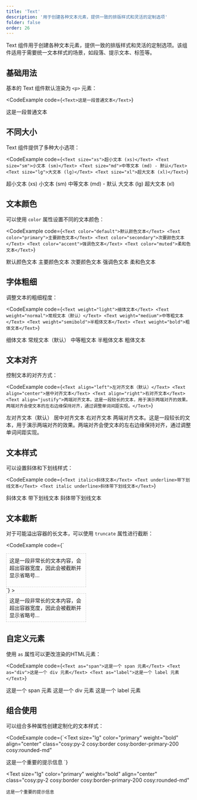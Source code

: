 ```yaml
---
title: 'Text'
description: '用于创建各种文本元素，提供一致的排版样式和灵活的定制选项'
folder: false
order: 26
---
```



Text 组件用于创建各种文本元素，提供一致的排版样式和灵活的定制选项。该组件适用于需要统一文本样式的场景，如段落、提示文本、标签等。

## 基础用法

基本的 Text 组件默认渲染为 `<p>` 元素：

<CodeExample
  code={`<Text>这是一段普通文本</Text>`}
>
  <Text>这是一段普通文本</Text>
</CodeExample>

## 不同大小

Text 组件提供了多种大小选项：

<CodeExample
  code={`<Text size="xs">超小文本 (xs)</Text>
<Text size="sm">小文本 (sm)</Text>
<Text size="md">中等文本 (md) - 默认</Text>
<Text size="lg">大文本 (lg)</Text>
<Text size="xl">超大文本 (xl)</Text>`}
>
  <Text size="xs">超小文本 (xs)</Text>
  <Text size="sm">小文本 (sm)</Text>
  <Text size="md">中等文本 (md) - 默认</Text>
  <Text size="lg">大文本 (lg)</Text>
  <Text size="xl">超大文本 (xl)</Text>
</CodeExample>

## 文本颜色

可以使用 `color` 属性设置不同的文本颜色：

<CodeExample
  code={`<Text color="default">默认颜色文本</Text>
<Text color="primary">主要颜色文本</Text>
<Text color="secondary">次要颜色文本</Text>
<Text color="accent">强调色文本</Text>
<Text color="muted">柔和色文本</Text>`}
>
  <Text color="default">默认颜色文本</Text>
  <Text color="primary">主要颜色文本</Text>
  <Text color="secondary">次要颜色文本</Text>
  <Text color="accent">强调色文本</Text>
  <Text color="muted">柔和色文本</Text>
</CodeExample>

## 字体粗细

调整文本的粗细程度：

<CodeExample
  code={`<Text weight="light">细体文本</Text>
<Text weight="normal">常规文本（默认）</Text>
<Text weight="medium">中等粗文本</Text>
<Text weight="semibold">半粗体文本</Text>
<Text weight="bold">粗体文本</Text>`}
>
  <Text weight="light">细体文本</Text>
  <Text weight="normal">常规文本（默认）</Text>
  <Text weight="medium">中等粗文本</Text>
  <Text weight="semibold">半粗体文本</Text>
  <Text weight="bold">粗体文本</Text>
</CodeExample>

## 文本对齐

控制文本的对齐方式：

<CodeExample
  code={`<Text align="left">左对齐文本（默认）</Text>
<Text align="center">居中对齐文本</Text>
<Text align="right">右对齐文本</Text>
<Text align="justify">两端对齐文本。这是一段较长的文本，用于演示两端对齐的效果。两端对齐会使文本的左右边缘保持对齐，通过调整单词间距实现。</Text>`}
>
  <Text align="left">左对齐文本（默认）</Text>
  <Text align="center">居中对齐文本</Text>
  <Text align="right">右对齐文本</Text>
  <Text align="justify">两端对齐文本。这是一段较长的文本，用于演示两端对齐的效果。两端对齐会使文本的左右边缘保持对齐，通过调整单词间距实现。</Text>
</CodeExample>

## 文本样式

可以设置斜体和下划线样式：

<CodeExample
  code={`<Text italic>斜体文本</Text>
<Text underline>带下划线文本</Text>
<Text italic underline>斜体带下划线文本</Text>`}
>
  <Text italic>斜体文本</Text>
  <Text underline>带下划线文本</Text>
  <Text italic underline>斜体带下划线文本</Text>
</CodeExample>

## 文本截断

对于可能溢出容器的长文本，可以使用 `truncate` 属性进行截断：

<CodeExample
  code={`<div style="width: 200px; border: 1px dashed #ccc; padding: 8px;">
  <Text truncate>这是一段非常长的文本内容，会超出容器宽度，因此会被截断并显示省略号...</Text>
</div>`}
>
  <div style="width: 200px; border: 1px dashed #ccc; padding: 8px;">
    <Text truncate>这是一段非常长的文本内容，会超出容器宽度，因此会被截断并显示省略号...</Text>
  </div>
</CodeExample>

## 自定义元素

使用 `as` 属性可以更改渲染的HTML元素：

<CodeExample
  code={`<Text as="span">这是一个 span 元素</Text>
<Text as="div">这是一个 div 元素</Text>
<Text as="label">这是一个 label 元素</Text>`}
>
  <Text as="span">这是一个 span 元素</Text>
  <Text as="div">这是一个 div 元素</Text>
  <Text as="label">这是一个 label 元素</Text>
</CodeExample>

## 组合使用

可以组合多种属性创建定制化的文本样式：

<CodeExample
  code={`<Text 
  size="lg" 
  color="primary" 
  weight="bold" 
  align="center"
  class="cosy:py-2 cosy:border cosy:border-primary-200 cosy:rounded-md"
>
  这是一个重要的提示信息
</Text>`}
>
  <Text 
    size="lg" 
    color="primary" 
    weight="bold" 
    align="center"
    class="cosy:py-2 cosy:border cosy:border-primary-200 cosy:rounded-md"
  >
    这是一个重要的提示信息
  </Text>
</CodeExample>
